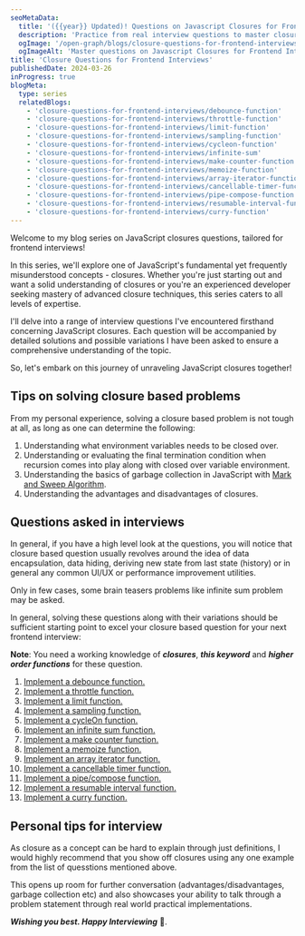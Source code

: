 ```yaml
---
seoMetaData:
  title: '({{year}} Updated)! Questions on Javascript Closures for Frontend Interviews'
  description: 'Practice from real interview questions to master closure-related challenges for your next frontend interview in {{year}} '
  ogImage: '/open-graph/blogs/closure-questions-for-frontend-interviews.webp'
  ogImageAlt: 'Master questions on Javascript Closures for Frontend Interviews in {{year}}'
title: 'Closure Questions for Frontend Interviews'
publishedDate: 2024-03-26
inProgress: true
blogMeta:
  type: series
  relatedBlogs:
    - 'closure-questions-for-frontend-interviews/debounce-function'
    - 'closure-questions-for-frontend-interviews/throttle-function'
    - 'closure-questions-for-frontend-interviews/limit-function'
    - 'closure-questions-for-frontend-interviews/sampling-function'
    - 'closure-questions-for-frontend-interviews/cycleon-function'
    - 'closure-questions-for-frontend-interviews/infinite-sum'
    - 'closure-questions-for-frontend-interviews/make-counter-function'
    - 'closure-questions-for-frontend-interviews/memoize-function'
    - 'closure-questions-for-frontend-interviews/array-iterator-function'
    - 'closure-questions-for-frontend-interviews/cancellable-timer-function'
    - 'closure-questions-for-frontend-interviews/pipe-compose-function'
    - 'closure-questions-for-frontend-interviews/resumable-interval-function'
    - 'closure-questions-for-frontend-interviews/curry-function'
---
```


Welcome to my blog series on JavaScript closures questions, tailored for frontend interviews!

In this series, we'll explore one of JavaScript's fundamental yet frequently misunderstood concepts - closures. Whether you're just starting out and want a solid understanding of closures or you're an experienced developer seeking mastery of advanced closure techniques, this series caters to all levels of expertise.

I'll delve into a range of interview questions I've encountered firsthand concerning JavaScript closures. Each question will be accompanied by detailed solutions and possible variations I have been asked to ensure a comprehensive understanding of the topic.

So, let's embark on this journey of unraveling JavaScript closures together!

## Tips on solving closure based problems

From my personal experience, solving a closure based problem is not tough at all, as long as one can determine the following:

1. Understanding what environment variables needs to be closed over.
1. Understanding or evaluating the final termination condition when recursion comes into play along with closed over variable environment.
1. Understanding the basics of garbage collection in JavaScript with [Mark and Sweep Algorithm](https://en.wikipedia.org/wiki/Tracing_garbage_collection 'Mark and Sweep Algorithm for Garbage Collection').
1. Understanding the advantages and disadvantages of closures.

## Questions asked in interviews

In general, if you have a high level look at the questions, you will notice that closure based question usually revolves around the idea of data encapsulation, data hiding, deriving new state from last state (history) or in general any common UI/UX or performance improvement utilities.

Only in few cases, some brain teasers problems like infinite sum problem may be asked.

In general, solving these questions along with their variations should be sufficient starting point to excel your closure based question for your next frontend interview:

**Note**: You need a working knowledge of **_closures_**, **_this keyword_** and **_higher order functions_** for these question.

1. [Implement a debounce function.](/blog/closure-questions-for-frontend-interviews/debounce-function 'Debounce function implementation using closures')
1. [Implement a throttle function.](/blog/closure-questions-for-frontend-interviews/throttle-function 'Throttle function implementation using closures')
1. [Implement a limit function.](/blog/closure-questions-for-frontend-interviews/limit-function 'Limit function implementation using closures')
1. [Implement a sampling function.](/blog/closure-questions-for-frontend-interviews/sampling-function 'Sampling function implementation using closures')
1. [Implement a cycleOn function.](/blog/closure-questions-for-frontend-interviews/cycleon-function 'CycleOn function implementation using closures')
1. [Implement an infinite sum function.](/blog/closure-questions-for-frontend-interviews/infinite-sum 'Classic Infinite Sum function implementation using closures')
1. [Implement a make counter function.](/blog/closure-questions-for-frontend-interviews/make-counter-function 'Make Counter function implementation using closures')
1. [Implement a memoize function.](/blog/closure-questions-for-frontend-interviews/memoize-function 'Memoize function implementation using closures')
1. [Implement an array iterator function.](/blog/closure-questions-for-frontend-interviews/array-iterator-function 'Array Iterator function implementation using closures')
1. [Implement a cancellable timer function.](/blog/closure-questions-for-frontend-interviews/cancellable-iterator-function 'Array Iterator function implementation using closures')
1. [Implement a pipe/compose function.](/blog/closure-questions-for-frontend-interviews/pipe-compose-function 'Pipe and Compose function implementation using closures')
1. [Implement a resumable interval function.](/blog/closure-questions-for-frontend-interviews/resumable-interval-function 'Resumable Interval using closures')
1. [Implement a curry function.](/blog/closure-questions-for-frontend-interviews/curry-function 'Curry function implementation using closures')

## Personal tips for interview

As closure as a concept can be hard to explain through just definitions, I would highly recommend that you show off closures using any one example from the list of quesstions mentioned above.

This opens up room for further conversation (advantages/disadvantages, garbage collection etc) and also showcases your ability to talk through a problem statement through real world practical implementations.

**_Wishing you best. Happy Interviewing_** 🫡.
